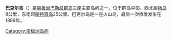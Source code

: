 {{Infobox islands
| name             = 巴克尔岛
| image name       = Balleny Map.jpg|thumb
| image caption    =巴克尔岛位于巴勒尼群岛中部
| locator map      = LocationBalleny.png|thumb
| map caption      = 巴勒尼群岛的位置
| nickname         = 
| location         = [[南极洲|南极洲]]
| coordinates      = {{coord|66|34|S|163|3|E|region:AQ_scale:10000000|display=inline,title}}
| archipelago      = [[巴勒尼群岛|巴勒尼群岛]]
| total islands    = 
| major islands    = 
| area_km2         = 
| length_km        = 8
| width_km         = 4
| highest mount    = 
| elevation_m      = 1239
| population       = 无人定居
| population as of = 
| density_km2      = 
| ethnic groups    = 
| country          = [[新西兰罗斯属地|新西兰罗斯属地]]
| additional info  =属[[南极条约体系|南极条约体系]]下管理
}}
'''巴克尔岛'''（{{lang-en|Buckle Island}}）是[[南极洲|南极洲]][[巴勒尼群岛|巴勒尼群岛]]三座主要岛屿之一，位于群岛中部，西北距[[扬岛_(南极洲)|扬岛]]8公里，东南距[[斯特奇岛|斯特奇岛]]25公里。巴克尔岛是一座火山岛，最后一次喷发发生在1899年。
[[Category:南极洲岛屿|Category:南极洲岛屿]]